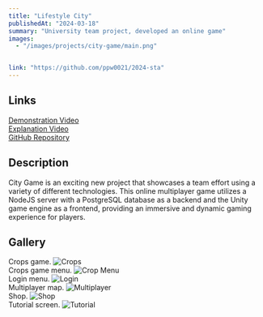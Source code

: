 ```yaml
---
title: "Lifestyle City"
publishedAt: "2024-03-18"
summary: "University team project, developed an online game"
images:
  - "/images/projects/city-game/main.png"


link: "https://github.com/ppw0021/2024-sta"
---
```


## Links
[Demonstration Video](https://www.youtube.com/watch?v=daqNxK5K_lY)  
[Explanation Video](https://www.youtube.com/watch?v=RCq0AK35mXk)  
[GitHub Repository](https://github.com/ppw0021/2024-sta)

## Description
City Game is an exciting new project that showcases a team effort using a variety of different technologies. This online multiplayer game utilizes a NodeJS server with a PostgreSQL database as a backend and the Unity game engine as a frontend, providing an immersive and dynamic gaming experience for players.

## Gallery
Crops game.
![Crops](/images/projects/city-game/crops.png)  
Crops game menu.
![Crop Menu](/images/projects/city-game/crop-menu.png)  
Login menu.
![Login](/images/projects/city-game/login.png)  
Multiplayer map.
![Multiplayer](/images/projects/city-game/multiplayer.png)  
Shop.
![Shop](/images/projects/city-game/shop.png)  
Tutorial screen.
![Tutorial](/images/projects/city-game/tutorial.png)